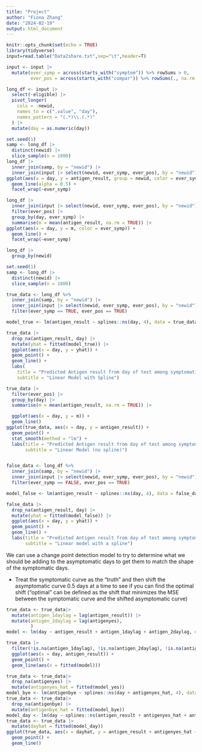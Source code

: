 ```yaml
---
title: "Project"
author: "Fiona Zhang"
date: "2024-02-19"
output: html_document
---
```


```r
knitr::opts_chunk$set(echo = TRUE)
library(tidyverse)
input=read.table("Data2share.txt",sep="\t",header=T)

input <- input |>
  mutate(ever_symp = across(starts_with("symptom")) %>% rowSums > 0,
         ever_pos = across(starts_with("compar")) %>% rowSums(., na.rm = TRUE) > 0)
```

```r
long_df <- input |>
  select(-eligible) |>
  pivot_longer(
    cols = -newid, 
    names_to = c(".value", "day"), 
    names_pattern = "(.*)\\.(.*)"
  ) |>
  mutate(day = as.numeric(day))
```

```r
set.seed(1)
samp <- long_df |>
  distinct(newid) |>
  slice_sample(n = 1000)
long_df |>
  inner_join(samp, by = "newid") |>
  inner_join(input |> select(newid, ever_symp, ever_pos), by = "newid") |>
ggplot(aes(x = day, y = antigen_result, group = newid, color = ever_symp)) +
  geom_line(alpha = 0.5) +
  facet_wrap(~ever_symp)

long_df |>
  inner_join(input |> select(newid, ever_symp, ever_pos), by = "newid") |>
  filter(ever_pos) |>
  group_by(day, ever_symp) |>
  summarise(m = mean(antigen_result, na.rm = TRUE)) |>
ggplot(aes(x = day, y = m, color = ever_symp)) +
  geom_line() +
  facet_wrap(~ever_symp)
```

```r
long_df |>
  group_by(newid)
```

```r
set.seed(1)
samp <- long_df |>
  distinct(newid) |>
  slice_sample(n = 1000)

true_data <- long_df %>%
  inner_join(samp, by = "newid") |>
  inner_join(input |> select(newid, ever_symp, ever_pos), by = "newid") %>%
  filter(ever_symp == TRUE, ever_pos == TRUE)

model_true <- lm(antigen_result ~ splines::ns(day, 4), data = true_data) 

true_data |>
  drop_na(antigen_result, day) |>
  mutate(yhat = fitted(model_true)) |>
  ggplot(aes(x = day, y = yhat)) + 
  geom_point() + 
  geom_line() + 
  labs(
    title = "Predicted Antigen result from day of test among symptomatic participants",
    subtitle = "Linear Model with Spline")

true_data |>
  filter(ever_pos) |>
  group_by(day) |>
  summarise(m = mean(antigen_result, na.rm = TRUE)) |>

  ggplot(aes(x = day, y = m)) +
  geom_line() 
ggplot(true_data, aes(x = day, y = antigen_result)) + 
  geom_point() +
  stat_smooth(method = "lm") + 
  labs(title = "Predicted Antigen result from day of test among symptomatic participants",
       subtitle = "Linear Model (no spline)")


false_data <- long_df %>%
  inner_join(samp, by = "newid") |>
  inner_join(input |> select(newid, ever_symp, ever_pos), by = "newid") %>%
  filter(ever_symp == FALSE, ever_pos == TRUE)

model_false <- lm(antigen_result ~ splines::ns(day, 4), data = false_data) 

false_data |>
  drop_na(antigen_result, day) |>
  mutate(yhat = fitted(model_false)) |>
  ggplot(aes(x = day, y = yhat)) + 
  geom_point() + 
  geom_line() + 
  labs(title = "Predicted Antigen result from day of test among symptomatic participants",
       subtitle = "Linear model with a spline")
```
We can use a change point detection model to try to determine what we should be adding to the asymptomatic days to get them to match the shape of the symptomatic days. 

* Treat the symptomatic curve as the "truth" and then shift the asymptomatic curve 0.5 days at a time to see if you can find the optimal shift ("optimal" can be defined as the shift that minimizes the MSE between the symptomatic curve and the shifted asymptomatic curve)

```r
true_data <- true_data|>
  mutate(antigen_1daylag = lag(antigen_result)) |>
  mutate(antigen_2daylag = lag(antigenyes),
         )
model <- lm(day ~ antigen_result + antigen_1daylag + antigen_2daylag, data = true_data)

true_data |>
  filter(!is.na(antigen_1daylag), !is.na(antigen_2daylag), !is.na(antigen_result), !is.na(day)) |>
  ggplot(aes(x = day, antigen_result)) +
  geom_point() + 
  geom_line(aes(x = fitted(model)))

true_data <- true_data|>
  drop_na(antigenyes) |>
  mutate(antigenyes_hat = fitted(model_yes))
model_bye <- lm(antigenbye ~ splines::ns(day + antigenyes_hat, 4), data = true_data)
true_data <- true_data|>
  drop_na(antigenbye) |>
  mutate(antigenbye_hat = fitted(model_bye))
model_day <- lm(day ~ splines::ns(antigen_result + antigenyes_hat + antigenbye_hat, 4), data = true_data)
true_data <- true_data |>
  mutate(dayhat = fitted(model_day))
ggplot(true_data, aes(x = dayhat, y = antigen_result + antigenyes_hat + antigenbye_hat)) + 
  geom_point() +
  geom_line()
```


